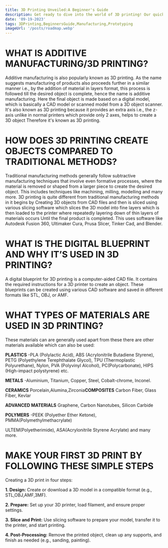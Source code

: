 ```yaml
---
title: 3D Printing Unveiled:A Beginner's Guide
description: Get ready to dive into the world of 3D printing! Our quick guide will introduce you to get the basics and help you understand the fundamentals behind this transformative technology.Join us on this journey
date: '09-19-2023'
tags: 3DPrinting,BeginnersGuide,Manufacturing,Prototyping
imageUrl: '/posts/roadmap.webp'
---
```

# **WHAT IS ADDITIVE MANUFACTURING/3D PRINTING?**

Additive manufacturing is also popularly known as 3D printing. As the name suggests manufacturing of products also proceeds further in a similar manner i.e., by the addition of material in layers format, this process is followed till the desired object is complete, hence the name is additive manufacturing. Here the final object is made based on a digital model, which is basically a CAD model or scanned model from a 3D object scanner. It's also known as 3D printing because it provides an extra
axis i.e., the z-axis unlike in normal printers which provide only 2 axes, helps to create a 3D object Therefore it's known as 3D printing.

# **HOW DOES 3D PRINTING CREATE OBJECTS COMPARED TO TRADITIONAL METHODS?**

Traditional manufacturing
methods generally follow subtractive manufacturing techniques that involve even
formative processes, where the material is removed or shaped from a larger
piece to create the desired object. This includes techniques like machining,
milling, modelling and many more. 3D printing is quite different from
traditional manufacturing methods in it begins by Creating 3D objects from CAD
files and then is sliced using various slicing software which slices the 3D
model into fine layers which is then loaded to the printer where repeatedly
layering down of thin layers of materials occurs Until the final product is
completed. This uses software like Autodesk Fusion 360, Ultimaker Cura, Prusa
Slicer, Tinker Cad, and Blender.

# **WHAT IS THE DIGITAL BLUEPRINT AND WHY IT’S USED IN 3D PRINTING?**

A digital blueprint for 3D printing is a
computer-aided CAD file. It contains the required instructions for a 3D printer
to create an object. These blueprints can be created using various CAD software
and saved in different formats like STL, OBJ, or AMF.

# **WHAT TYPES OF MATERIALS ARE USED IN 3D PRINTING?**


These materials can are
generally used apart from these there are other materials available which can
also be used:

**PLASTICS** -PLA (Polylactic Acid), ABS
(Acrylonitrile Butadiene Styrene), PETG (Polyethylene Terephthalate Glycol),
TPU (Thermoplastic Polyurethane), Nylon, PVA (Polyvinyl Alcohol),
PC(Polycarbonate), HIPS (High-impact polystyrene) etc.

**METALS**    -Aluminium, Titanium, Copper, Steel,
Cobalt-chrome, Inconel.

**CERAMICS** Porcelain,Alumina,Zirconia**COMPOSITES** Carbon Fiber, Glass Fiber, Kevlar

**ADVANCED MATERIALS** Graphene, Carbon Nanotubes, Silicon
Carbide

**POLYMERS** -PEEK (Polyether Ether Ketone),
PMMA(Polymethylmethacrylate)

ULTEM(Polyetherimide), ASA(Acrylonitrile Styrene Acrylate) and many
more.

# **MAKE YOUR FIRST 3D PRINT BY FOLLOWING THESE SIMPLE STEPS**

Creating a 3D print in four steps:

**1. Design:** Create or download a 3D model in a compatible format (e.g.,
STL,OBJ,AMF,3MF).

**2. Prepare:** Set up your 3D printer, load filament, and ensure proper
settings.

**3. Slice and Print:** Use slicing software to prepare your model, transfer
it to the printer, and start printing.

**4. Post-Processing:** Remove the printed object, clean up any supports, and
finish as needed (e.g., sanding, painting).
